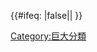 {{Cmbox
| type  = style
| image = [[Image:Sub-arrows.svg|40px]]
| text  = 本分類'''[[:Category:巨大分類|過於龐大]]'''。建議將項目整理至[[Wikipedia:頁面分類|子分類]]。
}}<includeonly>{{#ifeq: {{lc:{{{nocat|false}}}}}|false|{{Single namespace|category|{{{category|[[Category:巨大分類]]}}}}}|<!-- Category suppressed -->}}</includeonly><noinclude>{{Documentation}}
<includeonly>[[Category:巨大分類]]</includeonly>
</noinclude>